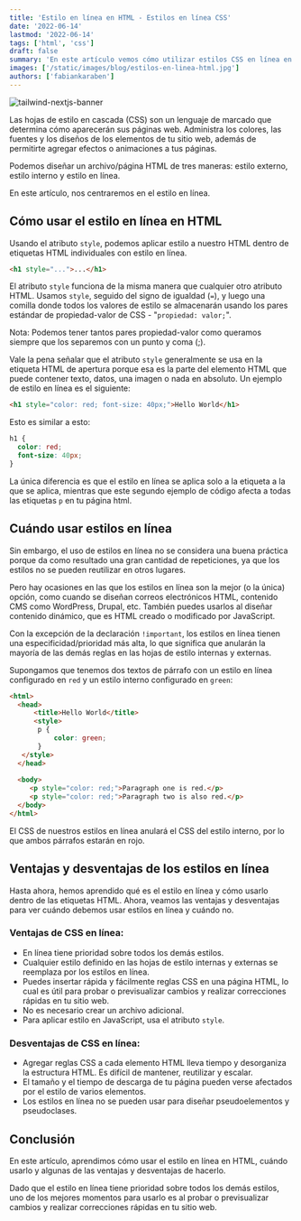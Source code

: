 ```yaml
---
title: 'Estilo en línea en HTML - Estilos en línea CSS'
date: '2022-06-14'
lastmod: '2022-06-14'
tags: ['html', 'css']
draft: false
summary: 'En este artículo vemos cómo utilizar estilos CSS en línea en nuestro marcado HTML.'
images: ['/static/images/blog/estilos-en-linea-html.jpg']
authors: ['fabiankaraben']
---
```


![tailwind-nextjs-banner](/../static/images/blog/estilos-en-linea-html.jpg)

Las hojas de estilo en cascada (CSS) son un lenguaje de marcado que determina cómo aparecerán sus páginas web.
Administra los colores, las fuentes y los diseños de los elementos de tu sitio web, 
además de permitirte agregar efectos o animaciones a tus páginas.

Podemos diseñar un archivo/página HTML de tres maneras: estilo externo, estilo interno y estilo en línea. 

En este artículo, nos centraremos en el estilo en línea.

## Cómo usar el estilo en línea en HTML

Usando el atributo `style`, podemos aplicar estilo a nuestro HTML dentro de etiquetas HTML individuales con estilo en línea.

```html
<h1 style="...">...</h1>
```

El atributo `style` funciona de la misma manera que cualquier otro atributo HTML. 
Usamos `style`, seguido del signo de igualdad (`=`), y luego una comilla donde todos los valores de estilo se 
almacenarán usando los pares estándar de propiedad-valor de CSS - "`propiedad: valor;`". 

Nota: Podemos tener tantos pares propiedad-valor como queramos siempre que los separemos con un punto y coma (;). 

Vale la pena señalar que el atributo `style` generalmente se usa en la etiqueta HTML de apertura porque esa es la parte del 
elemento HTML que puede contener texto, datos, una imagen o nada en absoluto. Un ejemplo de estilo en línea es el siguiente:

```html
<h1 style="color: red; font-size: 40px;">Hello World</h1>
```

Esto es similar a esto:

```css
h1 {
  color: red;
  font-size: 40px;
}
```

La única diferencia es que el estilo en línea se aplica solo a la etiqueta a la que se aplica, 
mientras que este segundo ejemplo de código afecta a todas las etiquetas `p` en tu página html.

## Cuándo usar estilos en línea

Sin embargo, el uso de estilos en línea no se considera una buena práctica porque da como resultado una gran cantidad 
de repeticiones, ya que los estilos no se pueden reutilizar en otros lugares.

Pero hay ocasiones en las que los estilos en línea son la mejor (o la única) opción, como cuando se diseñan correos 
electrónicos HTML, contenido CMS como WordPress, Drupal, etc. También puedes usarlos al diseñar contenido dinámico, 
que es HTML creado o modificado por JavaScript. 

Con la excepción de la declaración `!important`, los estilos en línea tienen una especificidad/prioridad más alta, 
lo que significa que anularán la mayoría de las demás reglas en las hojas de estilo internas y externas. 

Supongamos que tenemos dos textos de párrafo con un estilo en línea configurado en `red` y un estilo interno configurado en `green`:

```html
<html>
  <head>
      <title>Hello World</title>
      <style>
       p {
           color: green;
       }
   </style>
  </head>
 
  <body>
     <p style="color: red;">Paragraph one is red.</p>
     <p style="color: red;">Paragraph two is also red.</p>
  </body>
</html>
```

El CSS de nuestros estilos en línea anulará el CSS del estilo interno, por lo que ambos párrafos estarán en rojo.

## Ventajas y desventajas de los estilos en línea

Hasta ahora, hemos aprendido qué es el estilo en línea y cómo usarlo dentro de las etiquetas HTML. 
Ahora, veamos las ventajas y desventajas para ver cuándo debemos usar estilos en línea y cuándo no.

### Ventajas de CSS en línea:

- En línea tiene prioridad sobre todos los demás estilos.
- Cualquier estilo definido en las hojas de estilo internas y externas se reemplaza por los estilos en línea.
- Puedes insertar rápida y fácilmente reglas CSS en una página HTML, lo cual es útil para probar o previsualizar cambios 
y realizar correcciones rápidas en tu sitio web.
- No es necesario crear un archivo adicional.
- Para aplicar estilo en JavaScript, usa el atributo `style`.

### Desventajas de CSS en línea:

- Agregar reglas CSS a cada elemento HTML lleva tiempo y desorganiza la estructura HTML. Es difícil de mantener, reutilizar y escalar.
- El tamaño y el tiempo de descarga de tu página pueden verse afectados por el estilo de varios elementos.
- Los estilos en línea no se pueden usar para diseñar pseudoelementos y pseudoclases.

## Conclusión

En este artículo, aprendimos cómo usar el estilo en línea en HTML, cuándo usarlo y algunas de las ventajas y desventajas de hacerlo. 

Dado que el estilo en línea tiene prioridad sobre todos los demás estilos, uno de los mejores momentos para usarlo es al probar o 
previsualizar cambios y realizar correcciones rápidas en tu sitio web.